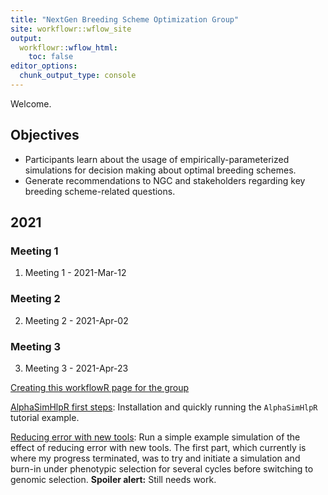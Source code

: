 ```yaml
---
title: "NextGen Breeding Scheme Optimization Group"
site: workflowr::wflow_site
output:
  workflowr::wflow_html:
    toc: false
editor_options:
  chunk_output_type: console
---
```


Welcome. 

## Objectives

- Participants learn about the usage of empirically-parameterized simulations for decision making about optimal breeding schemes.
- Generate recommendations to NGC and stakeholders regarding key breeding scheme-related questions.


## 2021 

### Meeting 1

1. Meeting 1 - 2021-Mar-12

### Meeting 2

2. Meeting 2 - 2021-Apr-02

### Meeting 3

3. Meeting 3 - 2021-Apr-23

[Creating this workflowR page for the group](workflowr_workflow.html)

[AlphaSimHlpR first steps](AlphaSimHlpR_firstSteps.html): Installation and quickly running the `AlphaSimHlpR` tutorial example.

[Reducing error with new tools](example-simulation-reducing-error-with-new-tools.html): Run a simple example simulation of the effect of reducing error with new tools. The first part, which currently is where my progress terminated, was to try and initiate a simulation and burn-in under phenotypic selection for several cycles before switching to genomic selection. **Spoiler alert:** Still needs work.
